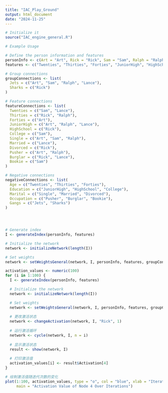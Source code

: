 ```yaml
---
title: "IAC_Play_Ground"
output: html_document
date: "2024-11-25"
---
```

```r
# Initialize it
source("IAC_engine_general.R")
```

```r
# Example Usage

# Define the person information and features
personInfo <- c(Art = "Art", Rick = "Rick", Sam = "Sam", Ralph = "Ralph", Lance = "Lance")
features <- c("Twenties", "Thirties", "Forties", "JuniorHigh", "HighSchool", "College", "Single", "Married", "Divorced", "Pusher", "Burglar", "Bookie", "Jets", "Sharks")

# Group connections
groupConnections <- list(
  Jets = c("Art", "Sam", "Ralph", "Lance"),
  Sharks = c("Rick")
)

# Feature connections
featureConnections <- list(
  Twenties = c("Sam", "Lance"),
  Thirties = c("Rick", "Ralph"),
  Forties = c("Art"),
  JuniorHigh = c("Art", "Ralph", "Lance"),
  HighSchool = c("Rick"),
  College = c("Sam"),
  Single = c("Art", "Sam", "Ralph"),
  Married = c("Lance"),
  Divorced = c("Rick"),
  Pusher = c("Art", "Ralph"),
  Burglar = c("Rick", "Lance"),
  Bookie = c("Sam")
)

# Negative connections
negativeConnections <- list(
  Age = c("Twenties", "Thirties", "Forties"),
  Education = c("JuniorHigh", "HighSchool", "College"),
  Marital = c("Single", "Married", "Divorced"),
  Occupation = c("Pusher", "Burglar", "Bookie"),
  Gangs = c("Jets", "Sharks")
)





```

```r
# Generate index
I <- generateIndex(personInfo, features)

# Initialize the network
network <- initializeNetwork(length(I))

# Set weights
network <- setWeightsGeneral(network, I, personInfo, features, groupConnections, featureConnections, negativeConnections, weightValue = 0.1)

```







```r
activation_values <- numeric(100)
for (i in 1:100) {
  I <- generateIndex(personInfo, features)

  # Initialize the network
  network <- initializeNetwork(length(I))

  # Set weights
  network <- setWeightsGeneral(network, I, personInfo, features, groupConnections, featureConnections, negativeConnections, weightValue = 0.1)
  
  # 更改激活状态
  network <- changeActivation(network, I, "Rick", 1)
  
  # 运行激活循环
  network <- cycle(network, I, n = i)
  
  # 显示激活状态
  result <- show(network, I)
  
  # 打印激活值
  activation_values[i] <- result$Activation[4]
}

# 绘制激活值随迭代次数的变化
plot(1:100, activation_values, type = "o", col = "blue", xlab = "Iteration", ylab = "Activation Value",
     main = "Activation Value of Node 4 Over Iterations")

```
